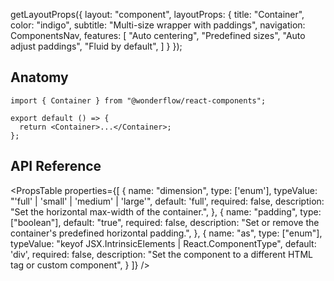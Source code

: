 
  getLayoutProps({
    layout: "component",
    layoutProps: {
      title: "Container",
      color: "indigo",
      subtitle: "Multi-size wrapper with paddings",
      navigation: ComponentsNav,
      features: [
        "Auto centering",
        "Predefined sizes",
        "Auto adjust paddings",
        "Fluid by default",
      ]
    }
  });

<LiveArea>
  <Container dimension="large" className="ContainerEx"></Container>
</LiveArea>

## Anatomy

```tsx lines="1,4"
import { Container } from "@wonderflow/react-components";

export default () => {
  return <Container>...</Container>;
};
```

## API Reference

<PropsTable
  properties={[
    {
      name: "dimension",
      type: ['enum'],
      typeValue: "'full' | 'small' | 'medium' | 'large'",
      default: 'full',
      required: false,
      description: "Set the horizontal max-width of the container.",
    },
    {
      name: "padding",
      type: ["boolean"],
      default: "true",
      required: false,
      description: "Set or remove the container's predefined horizontal padding.",
    },
    {
      name: "as",
      type: ["enum"],
      typeValue: "keyof JSX.IntrinsicElements | React.ComponentType<any>",
      default: 'div',
      required: false,
      description:
        "Set the component to a different HTML tag or custom component",
    }
  ]}
/>
